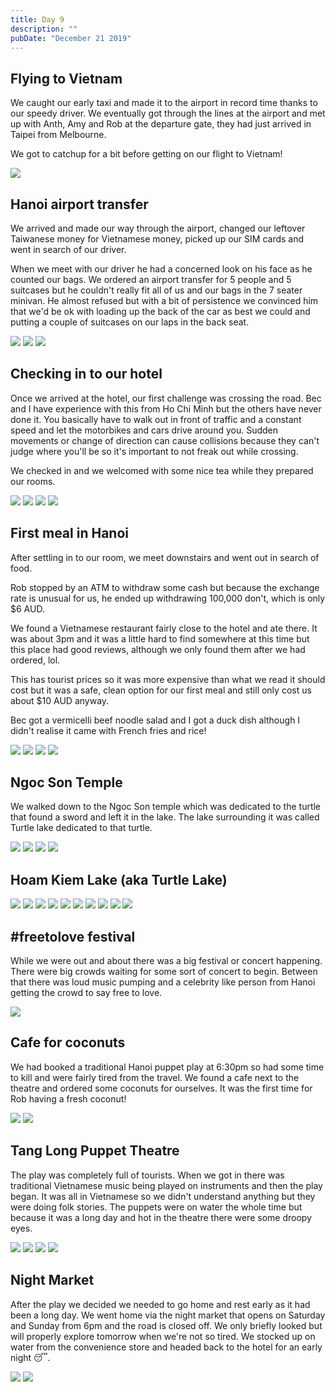 ```yaml
---
title: Day 9
description: ""
pubDate: "December 21 2019"
---
```



## Flying to Vietnam

We caught our early taxi and made it to the airport in record time thanks to our speedy driver. We eventually got through the lines at the airport and met up with Anth, Amy and Rob at the departure gate, they had just arrived in Taipei from Melbourne.

We got to catchup for a bit before getting on our flight to Vietnam!

<Img
  originalAspectRatio
  src="2019-taiwan-vietnam/5fd8cb47e7b04e9b9405dd022181b475.jpg"
/>

## Hanoi airport transfer

We arrived and made our way through the airport, changed our leftover Taiwanese money for Vietnamese money, picked up our SIM cards and went in search of our driver.

When we meet with our driver he had a concerned look on his face as he counted our bags. We ordered an airport transfer for 5 people and 5 suitcases but he couldn't really fit all of us and our bags in the 7 seater minivan. He almost refused but with a bit of persistence we convinced him that we'd be ok with loading up the back of the car as best we could and putting a couple of suitcases on our laps in the back seat.

<Grid>
  <Img src="2019-taiwan-vietnam/1011dd2083384e89a322fecc3b21da91.jpg" />
  <Img src="2019-taiwan-vietnam/a2e7235f74a04dbeb0fef6071cca191b.jpg" />
  <Img src="2019-taiwan-vietnam/1fb1c7b72632435a8d3ff4c095ee2255.jpg" />
</Grid>

## Checking in to our hotel

Once we arrived at the hotel, our first challenge was crossing the road. Bec and I have experience with this from Ho Chi Minh but the others have never done it. You basically have to walk out in front of traffic and a constant speed and let the motorbikes and cars drive around you. Sudden movements or change of direction can cause collisions because they can't judge where you'll be so it's important to not freak out while crossing.

We checked in and we welcomed with some nice tea while they prepared our rooms.

<Grid>
  <Img src="2019-taiwan-vietnam/0237350b75c44df2939224f336b110db.jpg" />
  <Img src="2019-taiwan-vietnam/b6577585772448d88c252a55c91f40e0.jpg" />
  <Img src="2019-taiwan-vietnam/096308e360d74998b52bd40d647764fa.jpg" />
  <Img src="2019-taiwan-vietnam/d6285632f8324d0a9fc5fbe9c3cfc5f1.jpg" />
</Grid>

## First meal in Hanoi

After settling in to our room, we meet downstairs and went out in search of food.

Rob stopped by an ATM to withdraw some cash but because the exchange rate is unusual for us, he ended up withdrawing 100,000 don't, which is only $6 AUD.

We found a Vietnamese restaurant fairly close to the hotel and ate there. It was about 3pm and it was a little hard to find somewhere at this time but this place had good reviews, although we only found them after we had ordered, lol.

This has tourist prices so it was more expensive than what we read it should cost but it was a safe, clean option for our first meal and still only cost us about $10 AUD anyway.

Bec got a vermicelli beef noodle salad and I got a duck dish although I didn't realise it came with French fries and rice!

<Grid>
  <Img src="2019-taiwan-vietnam/5a32f8d9d20340be80ea22ee1f1f9ac3.jpg" />
  <Img src="2019-taiwan-vietnam/d8d1378e65234af89ae20ee9835c39d1.jpg" />
  <Img src="2019-taiwan-vietnam/cf97343b1a1c4e28b2543f288fed9ea9.jpg" />
  <Img src="2019-taiwan-vietnam/d8bc8c3ca0914f64b3a5530e7c7cf0d5.jpg" />
</Grid>

## Ngoc Son Temple

We walked down to the Ngoc Son temple which was dedicated to the turtle that found a sword and left it in the lake. The lake surrounding it was called Turtle lake dedicated to that turtle.

<Grid>
  <Img src="2019-taiwan-vietnam/ad2a93ee061541e79d488854558f8aba.jpg" />
  <Img src="2019-taiwan-vietnam/4f14716e58934b89860dfbbcdb9eadfb.jpg" />
  <Img src="2019-taiwan-vietnam/79c847ae08b84ef1aa1f2a290317007b.jpg" />
  <Img src="2019-taiwan-vietnam/f387d5e8b02b4f5996bcb5bd9f430c40.jpg" />
</Grid>

## Hoam Kiem Lake (aka Turtle Lake)

<Grid>
  <Img src="2019-taiwan-vietnam/38b672b320344bd0903f1f790253b231.jpg" />
  <Img src="2019-taiwan-vietnam/64d9ea27bd584049adc28525104a2015.jpg" />
  <Img src="2019-taiwan-vietnam/7edbaacab7ff4c14ad6f4da9126e4870.jpg" />
  <Img src="2019-taiwan-vietnam/b61d10555ecf409395edd189b1f1818b.jpg" />
  <Img src="2019-taiwan-vietnam/9beb67dbe4344e5c8299af277aafb3b3.jpg" />
  <Img src="2019-taiwan-vietnam/e04ef56bd51847a2a387c38bb5c54287.jpg" />
  <Img src="2019-taiwan-vietnam/cda3008b0efc42c3980baf86ca03a814.jpg" />
  <Img src="2019-taiwan-vietnam/f9881147bd194f1999d4dbb8423bb753.jpg" />
  <Img src="2019-taiwan-vietnam/2441f01e03454bfba377b733781d01a2.jpg" />
  <Img src="2019-taiwan-vietnam/fbf4ee45a02d41b6b99bb38f16de69c4.jpg" />
</Grid>

## #freetolove festival

While we were out and about there was a big festival or concert happening. There were big crowds waiting for some sort of concert to begin. Between that there was loud music pumping and a celebrity like person from Hanoi getting the crowd to say free to love.

<Grid>
  <Img src="2019-taiwan-vietnam/397f56dc284f40bc9528e6a7fa95ace4.jpg" />
</Grid>

## Cafe for coconuts

We had booked a traditional Hanoi puppet play at 6:30pm so had some time to kill and were fairly tired from the travel. We found a cafe next to the theatre and ordered some coconuts for ourselves. It was the first time for Rob having a fresh coconut!

<Grid>
  <Img src="2019-taiwan-vietnam/ee235f36ade0444b8835a3ea0cc9cebb.jpg" />
  <Img src="2019-taiwan-vietnam/fba71eb1e8794926bdd26e91fe5a93c0.jpg" />
</Grid>

## Tang Long Puppet Theatre

The play was completely full of tourists. When we got in there was traditional Vietnamese music being played on instruments and then the play began. It was all in Vietnamese so we didn't understand anything but they were doing folk stories. The puppets were on water the whole time but because it was a long day and hot in the theatre there were some droopy eyes.

<Grid>
  <Img src="2019-taiwan-vietnam/3e990295efde4a9aa8d5d7b3f98746f5.jpg" />
  <Img src="2019-taiwan-vietnam/1facf71246124bf6a4af25c2a2f532d3.jpg" />
  <Img src="2019-taiwan-vietnam/6112c9870c074a83bd198705be5e0a75.jpg" />
  <Img src="2019-taiwan-vietnam/0ef6ea423966472bb57e052379f40026.jpg" />
</Grid>

## Night Market

After the play we decided we needed to go home and rest early as it had been a long day. We went home via the night market that opens on Saturday and Sunday from 6pm and the road is closed off. We only briefly looked but will properly explore tomorrow when we're not so tired. We stocked up on water from the convenience store and headed back to the hotel for an early night 😴.

<Grid>
  <Img src="2019-taiwan-vietnam/c0b04cbeb6f94fd6ac4c449626f5b193.jpg" />
  <Img src="2019-taiwan-vietnam/9c867f176ef24b6db284cf6eecf79348.jpg" />
</Grid>
